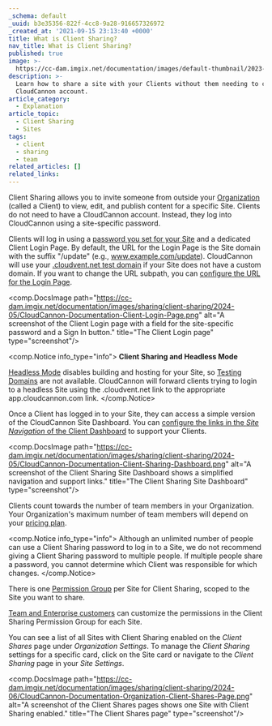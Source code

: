 ```yaml
---
_schema: default
_uuid: b3e35356-822f-4cc8-9a28-916657326972
_created_at: '2021-09-15 23:13:40 +0000'
title: What is Client Sharing?
nav_title: What is Client Sharing?
published: true
image: >-
  https://cc-dam.imgix.net/documentation/images/default-thumbnail/2023-Q4/CloudCannon-Documentation-Thumbnail.png
description: >-
  Learn how to share a site with your Clients without them needing to create a
  CloudCannon account.
article_category:
  - Explanation
article_topic:
  - Client Sharing
  - Sites
tags:
  - client
  - sharing
  - team
related_articles: []
related_links:
---
```

Client Sharing allows you to invite someone from outside your [Organization](/documentation/articles/what-is-an-organization/) (called a Client) to view, edit, and publish content for a specific Site. Clients do not need to have a CloudCannon account. Instead, they log into CloudCannon using a site-specific password.

Clients will log in using a [password you set for your Site](/documentation/articles/turn-on-client-sharing-for-a-site/) and a dedicated Client Login Page. By default, the URL for the Login Page is the Site domain with the suffix "/update" (e.g., www.example.com/update). CloudCannon will use your [.cloudvent.net test domain](/documentation/articles/viewing-your-site-on-a-testing-domain/) if your Site does not have a custom domain. If you want to change the URL subpath, you can [configure the URL for the Login Page](/documentation/articles/configure-the-client-login-page-and-dashboard/).

<comp.DocsImage path="https://cc-dam.imgix.net/documentation/images/sharing/client-sharing/2024-05/CloudCannon-Documentation-Client-Login-Page.png" alt="A screenshot of the Client Login page with a field for the site-specific password and a Sign In button." title="The Client Login page" type="screenshot"/>

<comp.Notice info_type="info">
  **Client Sharing and Headless Mode**

  [Headless Mode](/documentation/articles/what-is-headless-mode/) disables building and hosting for your Site, so [Testing Domains](/documentation/articles/viewing-your-site-on-a-testing-domain/) are not available. CloudCannon will forward clients trying to login to a headless Site using the .cloudvent.net link to the appropriate app.cloudcannon.com link.
</comp.Notice>

Once a Client has logged in to your Site, they can access a simple version of the CloudCannon Site Dashboard. You can [configure the links in the *Site Navigation* of the Client Dashboard](/documentation/articles/configure-the-client-login-page-and-dashboard/) to support your Clients.

<comp.DocsImage path="https://cc-dam.imgix.net/documentation/images/sharing/client-sharing/2024-05/CloudCannon-Documentation-Client-Sharing-Dashboard.png" alt="A screenshot of the Client Sharing Site Dashboard shows a simplified navigation and support links." title="The Client Sharing Site Dashboard" type="screenshot"/>

Clients count towards the number of team members in your Organization. Your Organization's maximum number of team members will depend on your [pricing plan](/pricing/).

<comp.Notice info_type="info">
  Although an unlimited number of people can use a Client Sharing password to log in to a Site, we do not recommend giving a Client Sharing password to multiple people. If multiple people share a password, you cannot determine which Client was responsible for which changes.
</comp.Notice>

There is one [Permission Group](/documentation/articles/what-are-permission-groups/) per Site for Client Sharing, scoped to the Site you want to share.

[Team and Enterprise customers](/pricing/) can customize the permissions in the Client Sharing Permission Group for each Site.

You can see a list of all Sites with Client Sharing enabled on the *Client Shares* page under *Organization Settings*. To manage the *Client Sharing* settings for a specific card, click on the Site card or navigate to the *Client Sharing* page in your *Site Settings*.

<comp.DocsImage path="https://cc-dam.imgix.net/documentation/images/sharing/client-sharing/2024-06/CloudCannon-Documentation-Organization-Client-Shares-Page.png" alt="A screenshot of the Client Shares pages shows one Site with Client Sharing enabled." title="The Client Shares page" type="screenshot"/>